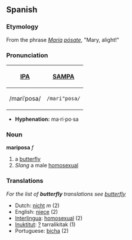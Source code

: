 ==Spanish==
===Etymology===
From the phrase ''[[María]] [[posar|pósa]]te'', "Mary, alight!" 

===Pronunciation===
{| border=1 cellpadding=5
! [[w:International Phonetic Alphabet|IPA]] !! [[w:SAMPA|SAMPA]]
|-
| /mariˈposa/ || <tt>/mari"posa/</tt>
|}

*'''Hyphenation:''' ma·ri·po·sa

=== Noun ===
'''mariposa''' ''f''
# a [[butterfly]]
# ''Slang'' a male [[homosexual]]

===Translations===
''For the list of '''butterfly''' translations see [[butterfly]]''
*Dutch: [[nicht]] ''m'' (2)
*English:  [[niece]] (2)
*[[Interlingua]]:  [[homosexual]] (2)
*[[Inuktitut]]: [[?]] tarralikitak (1)
*Portuguese:  [[bicha]] (2)